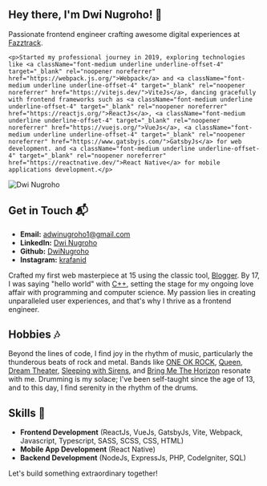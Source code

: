 ## Hey there, I'm Dwi Nugroho! 👋

<div className="flex flex-col-reverse md:flex-row gap-8 md:-mt-4">
  <div>
    <p>Passionate frontend engineer crafting awesome digital experiences at <a className="font-medium underline underline-offset-4" target="_blank" rel="noopener noreferrer" href="https://fazztrack.com/">Fazztrack</a>.</p>

    <p>Started my professional journey in 2019, exploring technologies like <a className="font-medium underline underline-offset-4" target="_blank" rel="noopener noreferrer" href="https://webpack.js.org/">Webpack</a> and <a className="font-medium underline underline-offset-4" target="_blank" rel="noopener noreferrer" href="https://vitejs.dev/">ViteJs</a>, dancing gracefully with frontend frameworks such as <a className="font-medium underline underline-offset-4" target="_blank" rel="noopener noreferrer" href="https://reactjs.org/">ReactJs</a>, <a className="font-medium underline underline-offset-4" target="_blank" rel="noopener noreferrer" href="https://vuejs.org/">VueJs</a>, <a className="font-medium underline underline-offset-4" target="_blank" rel="noopener noreferrer" href="https://www.gatsbyjs.com/">GatsbyJs</a> for web development. and <a className="font-medium underline underline-offset-4" target="_blank" rel="noopener noreferrer" href="https://reactnative.dev/">React Native</a> for mobile applications development.</p>

  </div>
  <div>
    <Image
      src='/images/avatar.png'
      width={520}
      height={520}
      alt="Dwi Nugroho"
    />
  </div>
</div>

## Get in Touch 📬

- **Email:** adwinugroho1@gmail.com
- **LinkedIn:** [Dwi Nugroho](https://www.linkedin.com/in/dwi-nugroho/)
- **Github:** [DwiNugroho](https://github.com/DwiNugroho)
- **Instagram:** [krafanid](https://www.instagram.com/krafanid/)

Crafted my first web masterpiece at 15 using the classic tool, [Blogger](https://www.blogger.com/). By 17, I was saying "hello world" with [C++](https://www.cplusplus.com/info/description/), setting the stage for my ongoing love affair with programming and computer science. My passion lies in creating unparalleled user experiences, and that's why I thrive as a frontend engineer.

## Hobbies 🎶

Beyond the lines of code, I find joy in the rhythm of music, particularly the thunderous beats of rock and metal. Bands like [ONE OK ROCK](https://www.youtube.com/user/ONEOKROCKchannel), [Queen](https://www.youtube.com/user/queenofficial), [Dream Theater](https://www.youtube.com/user/dreamtheater), [Sleeping with Sirens](https://www.youtube.com/user/SleepingWithSirens), and [Bring Me The Horizon](https://www.youtube.com/user/BMTHchannel) resonate with me. Drumming is my solace; I've been self-taught since the age of 13, and to this day, I find serenity in the rhythm of the drums.

## Skills 🚀

- <b>Frontend Development</b> (ReactJs, VueJs, GatsbyJs, Vite, Webpack, Javascript,
  Typescript, SASS, SCSS, CSS, HTML)
- <b>Mobile App Development</b> (React Native)
- <b>Backend Development</b> (NodeJs, ExpressJs, PHP, CodeIgniter, SQL)

Let's build something extraordinary together!
